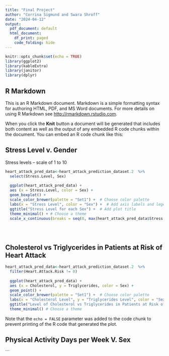 ---
title: "Final Project"
author: "Corrina Sigmund and Swara Shroff"
date: "2024-04-12"
output: 
  pdf_document: default
  html_document:
    df_print: paged
    code_folding: hide
---

```{r setup, include=FALSE}
knitr::opts_chunk$set(echo = TRUE)
library(ggplot2)
library(kableExtra)
library(janitor)
library(dplyr)

```

## R Markdown

This is an R Markdown document. Markdown is a simple formatting syntax for authoring HTML, PDF, and MS Word documents. For more details on using R Markdown see <http://rmarkdown.rstudio.com>.

When you click the **Knit** button a document will be generated that includes both content as well as the output of any embedded R code chunks within the document. You can embed an R code chunk like this:


## Stress Level v. Gender
Stress levels -- scale of 1 to 10

```{r stress level}

heart_attack_pred_data<-heart_attack_prediction_dataset.2  %>% 
  select(Stress.Level, Sex)
  
  ggplot(heart_attack_pred_data) + 
  aes (x = Stress.Level, color = Sex) +
  geom_boxplot() +  
  scale_color_brewer(palette = "Set1") +  # Choose color palette
  labs(x = "Stress Level", color = "Sex") +  # Add axis labels and legend title
  ggtitle("Stress Level for each Sex") +  # Add plot title
  theme_minimal() + # Choose a theme
  scale_x_continuous(breaks = seq(0, max(heart_attack_pred_data$Stress.Level), by = 1)) #Makes x-axis count by 1





```

## Cholesterol vs Triglycerides in Patients at Risk of Heart Attack

```{r cholesterol vs triglyceride levels}
heart_attack_pred_data<-heart_attack_prediction_dataset.2  %>% 
  filter(Heart.Attack.Risk != 0)
  
  ggplot(heart_attack_pred_data) + 
  aes (x = Cholesterol, y = Triglycerides, color = Sex) +
  geom_point() +  
  scale_color_brewer(palette = "Set1") +  # Choose color palette
  labs(x = "Cholesterol Level", y = "Triglycerides Level", color = "Sex") +  # Add axis labels and legend title
  ggtitle("Level of Cholesterol vs Triglycerides in Patients at Risk of Heart Attack") +  # Add plot title
  theme_minimal() # Choose a theme
```

Note that the `echo = FALSE` parameter was added to the code chunk to prevent printing of the R code that generated the plot.

## Physical Activity Days per Week V. Sex

```
